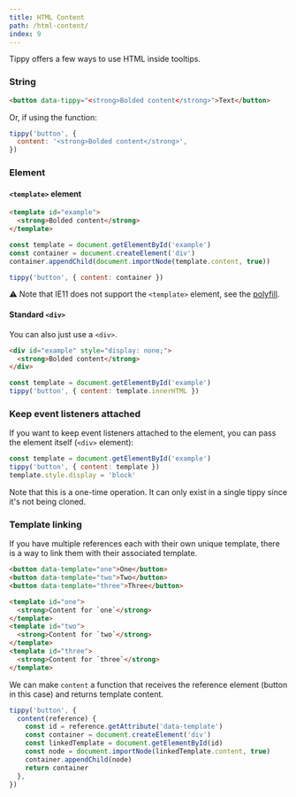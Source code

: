 ```yaml
---
title: HTML Content
path: /html-content/
index: 9
---
```


Tippy offers a few ways to use HTML inside tooltips.

### String

```html
<button data-tippy="<strong>Bolded content</strong>">Text</button>
```

Or, if using the function:

```js
tippy('button', {
  content: '<strong>Bolded content</strong>',
})
```

### Element

#### `<template>` element

```html
<template id="example">
  <strong>Bolded content</strong>
</template>
```

```js
const template = document.getElementById('example')
const container = document.createElement('div')
container.appendChild(document.importNode(template.content, true))

tippy('button', { content: container })
```

⚠️ Note that IE11 does not support the `<template>` element, see the
[polyfill](https://github.com/webcomponents/template).

#### Standard `<div>`

You can also just use a `<div>`.

<!-- prettier-ignore -->
```html
<div id="example" style="display: none;">
  <strong>Bolded content</strong>
</div>
```

```js
const template = document.getElementById('example')
tippy('button', { content: template.innerHTML })
```

### Keep event listeners attached

If you want to keep event listeners attached to the element, you can pass the
element itself (`<div>` element):

```js
const template = document.getElementById('example')
tippy('button', { content: template })
template.style.display = 'block'
```

Note that this is a one-time operation. It can only exist in a single tippy
since it's not being cloned.

### Template linking

If you have multiple references each with their own unique template, there is a
way to link them with their associated template.

```html
<button data-template="one">One</button>
<button data-template="two">Two</button>
<button data-template="three">Three</button>

<template id="one">
  <strong>Content for `one`</strong>
</template>
<template id="two">
  <strong>Content for `two`</strong>
</template>
<template id="three">
  <strong>Content for `three`</strong>
</template>
```

We can make `content` a function that receives the reference element (button in
this case) and returns template content.

```js
tippy('button', {
  content(reference) {
    const id = reference.getAttribute('data-template')
    const container = document.createElement('div')
    const linkedTemplate = document.getElementById(id)
    const node = document.importNode(linkedTemplate.content, true)
    container.appendChild(node)
    return container
  },
})
```

